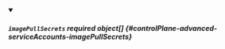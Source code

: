 


<details className="config-field" data-expandable="true" open>
<summary>

##### `imagePullSecrets` <span className="config-field-required" data-required="false">required</span> <span className="config-field-type">object[]</span> <span className="config-field-default"></span> <span className="config-field-enum"></span> {#controlPlane-advanced-serviceAccounts-imagePullSecrets}



</summary>

<PartialImagepullsecretsreference />


</details>
